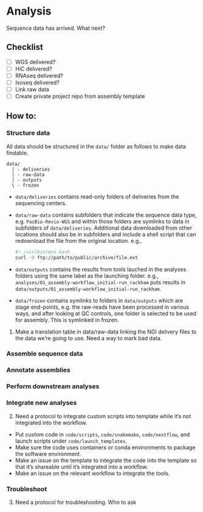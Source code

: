 # Analysis

Sequence data has arrived. What next?

## Checklist

- [ ] WGS delivered?
- [ ] HiC delivered?
- [ ] RNAseq delivered?
- [ ] Isoseq delivered?
- [ ] Link raw data
- [ ] Create private project repo from assembly template

## How to:

### Structure data

All data should be structured in the `data/` folder as follows to make data findable.

```.default
data/
  | - deliveries
  | - raw-data
  | - outputs
  \ - frozen
```

- `data/deliveries` contains read-only folders of deliveries from the sequencing centers.
- `data/raw-data` contains subfolders that indicate the sequence data type, e.g. `PacBio-Revio-WGS` and within those folders
  are symlinks to data in subfolders of `data/deliveries`. Additional data downloaded from other locations should
  also be in subfolders and include a shell script that can redownload the file from the original location. e.g.,

  ```.bash
  #! /usr/bin/env bash
  curl -O ftp://path/to/public/archive/file.ext
  ```

- `data/outputs` contains the results from tools lauched in the analyses folders using the same label as the launching folder.
  e.g., `analyses/01_assembly-workflow_initial-run_rackham` puts results in `data/outputs/01_assembly-workflow_initial-run_rackham`.
- `data/frozen` contains symlinks to folders in `data/outputs` which are stage end-points, e.g. the raw-reads have been processed
  in various ways, and after looking at QC controls, one folder is selected to be used for assembly. This is symlinked in frozen.

1. Make a translation table in data/raw-data linking the NGI delivery files to the data we're going to use. Need a way to mark bad data.

### Assemble sequence data

### Annotate assemblies

### Perform downstream analyses

### Integrate new analyses

2. Need a protocol to integrate custom scripts into template while it's not
integrated into the workflow. 

- Put custom code in `code/scripts`, `code/snakemake`, `code/nextflow`, and launch scripts under `code/launch_templates`.
- Make sure the code uses containers or conda environments to package the software environment.
- Make an issue on the template to integrate the code into the template so that it's shareable until it's integrated into
a workflow.
- Make an issue on the relevant workflow to integrate the tools.

### Troubleshoot

3. Need a protocol for troubleshooting. Who to ask
